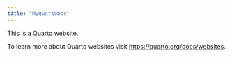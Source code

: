 ```yaml
---
title: "MyQuartoDoc"
---
```


This is a Quarto website.

To learn more about Quarto websites visit <https://quarto.org/docs/websites>.

